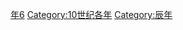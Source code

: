 {{Catnav|頁面分類|历史|歷史時代|年|10世纪各年}}

{{catmore}}
{{Commons category|956}}

[[Category:950年代|年6]]
[[Category:10世纪各年|Category:10世纪各年]]
[[Category:辰年|Category:辰年]]